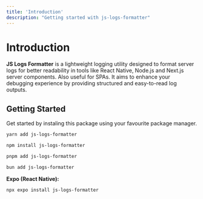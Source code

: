 ```yaml
---
title: 'Introduction'
description: "Getting started with js-logs-formatter"
---
```


# Introduction

**JS Logs Formatter** is a lightweight logging utility designed to format server logs for better readability in tools like React Native, Node.js and Next.js server components. Also useful for SPAs. It aims to enhance your debugging experience by providing structured and easy-to-read log outputs.

## Getting Started

Get started by instaling this package using your favourite package manager.

```bash filename="yarn"
yarn add js-logs-formatter
```


```bash filename="npm"
npm install js-logs-formatter
```

```bash filename="pnpm"
pnpm add js-logs-formatter
```

```bash filename="bun"
bun add js-logs-formatter
```

**Expo (React Native):**

```bash filename="Terminal"
npx expo install js-logs-formatter
```
